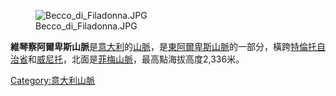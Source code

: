 [[Image:Becco_di_Filadonna.JPG|right]]

'''維琴察阿爾卑斯山脈'''是[[意大利|意大利]]的[[山脈|山脈]]，是[[東阿爾卑斯山脈|東阿爾卑斯山脈]]的一部分，橫跨[[特倫托自治省|特倫托自治省]]和[[威尼托|威尼托]]，北面是[[菲梅山脈|菲梅山脈]]，最高點海拔高度2,336米。

{{Italy-geo-stub}}
[[Category:意大利山脈|Category:意大利山脈]]